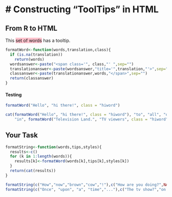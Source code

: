# Constructing “ToolTips” in HTML
============
## From R to HTML
<style>
.hiword {background:pink;}
</style>
This <span class='hiword' title='This one!'>set of words</span> has a tooltip.

```r
formatWord<-function(words,translation,class){
  if (is.na(translation))
    return(words)
  wordsanswer<-paste("<span class='", class,"' ",sep="")
  translationanswer<-paste(wordsanswer,"title='",translation,"'>",sep="")
  classanswer<-paste(translationanswer,words,"</span>",sep="")
  return(classanswer)
}
```
#### Testing
```r
formatWord("Hello", "hi there!", class = "hiword")
```
```r
cat(formatWord("Hello", "hi there!", class = "hiword"), "to", "all", "of", "you", 
    "in", formatWord("Television Land.", "TV viewers", class = "hiword"))
```
## Your Task
```r
formatString<-function(words,tips,styles){
  results<-c()
  for (k in 1:length(words)){
    results[k]<-formatWord(words[k],tips[k],styles[k])
  }
  return(cat(results))
}

formatString(c("How","now","brown","cow","!"),c("How are you doing?",NA,"Why brown?","bovine","enthusiasm"),c("hiword","","brown","blue","hiword"))
formatString(c("Once", "upon", "a", "time","..."),c("The tv show?","on what?","oh","when?","continue the story!"), c("fancyfont", "fancyfont","fancyfont","fancyfont","fancyfont"))
```
<style>
.hiword {background:pink;}
.brown {background:brown;}
.blue {background:lightslateblue;}
.fancyfont {font: oblique 30px cursive;}
</style>
